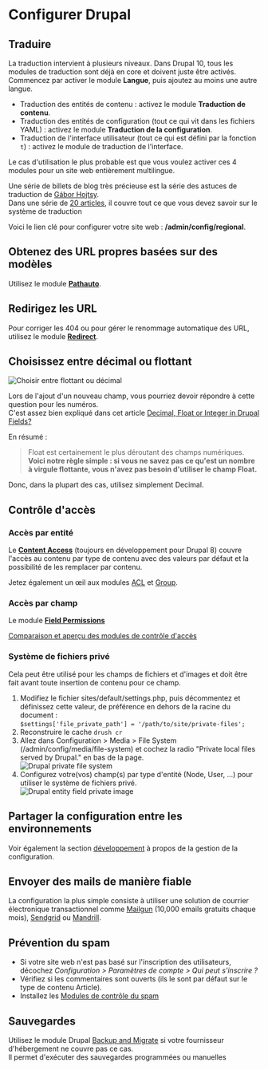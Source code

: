 # Configurer Drupal

## Traduire

La traduction intervient à plusieurs niveaux. Dans Drupal 10, tous les modules de traduction sont déjà en core et doivent juste être activés.
Commencez par activer le module **Langue**, puis ajoutez au moins une autre langue.

*   Traduction des entités de contenu : activez le module **Traduction de contenu**.
*   Traduction des entités de configuration (tout ce qui vit dans les fichiers YAML) : activez le module **Traduction de la configuration**.
*   Traduction de l'interface utilisateur (tout ce qui est défini par la fonction `t`) : activez le module de traduction de l'interface.

Le cas d'utilisation le plus probable est que vous voulez activer ces 4 modules pour un site web entièrement multilingue.

Une série de billets de blog très précieuse est la série des astuces de traduction de [Gábor Hojtsy](https://www.drupal.org/u/g%C3%A1bor-hojtsy).  
Dans une série de [20 articles](http://hojtsy.hu/blog/2013-jun-11/drupal-8-multilingual-tidbits-1-language-first), il couvre tout ce que vous devez savoir sur le système de traduction

Voici le lien clé pour configurer votre site web : **/admin/config/regional**.

## Obtenez des URL propres basées sur des modèles

Utilisez le module **[Pathauto](/project/module/pathauto)**.

## Redirigez les URL

Pour corriger les 404 ou pour gérer le renommage automatique des URL, utilisez le module **[Redirect](/project/module/redirect)**.

## Choisissez entre décimal ou flottant

![Choisir entre flottant ou décimal](/sites/default/files/inline-images/float-or-decimal.png)

Lors de l'ajout d'un nouveau champ, vous pourriez devoir répondre à cette question pour les numéros.  
C'est assez bien expliqué dans cet article [Decimal, Float or Integer in Drupal Fields?](https://www.ostraining.com/blog/drupal/decimal-float-or-integer-in-drupal-fields/)

En résumé :

> Float est certainement le plus déroutant des champs numériques.  
> **Voici notre règle simple : si vous ne savez pas ce qu'est un nombre à virgule flottante, vous n'avez pas besoin d'utiliser le champ Float.**

Donc, dans la plupart des cas, utilisez simplement Decimal.

## Contrôle d'accès

### Accès par entité

Le **[Content Access](https://www.drupal.org/project/content_access)** (toujours en développement pour Drupal 8) couvre l'accès au contenu par type de contenu avec des valeurs par défaut et la possibilité de les remplacer par contenu.

Jetez également un œil aux modules [ACL](https://www.drupal.org/project/acl) et [Group](https://www.drupal.org/project/group).

### Accès par champ

Le module **[Field Permissions](https://www.drupal.org/project/field_permissions)**

[Comparaison et aperçu des modules de contrôle d'accès](https://www.drupal.org/node/270000)

### Système de fichiers privé

Cela peut être utilisé pour les champs de fichiers et d'images et doit être fait avant toute insertion de contenu pour ce champ.

1.  Modifiez le fichier sites/default/settings.php, puis décommentez et définissez cette valeur, de préférence en dehors de la racine du document :  
    `$settings['file_private_path'] = '/path/to/site/private-files';`
2.  Reconstruire le cache `drush cr`
3.  Allez dans Configuration > Media > File System (/admin/config/media/file-system) et cochez la radio "Private local files served by Drupal." en bas de la page.  
    ![Drupal private file system](/assets/images/docs/default-download-method.png)
4.  Configurez votre(vos) champ(s) par type d'entité (Node, User, ...) pour utiliser le système de fichiers privé.  
    ![Drupal entity field private image](/assets/images/docs/drupal-entity-private-image.png)

## Partager la configuration entre les environnements

Voir également la section [développement](/develop/toolkit-for-drupal-developers) à propos de la gestion de la configuration.

## Envoyer des mails de manière fiable

La configuration la plus simple consiste à utiliser une solution de courrier électronique transactionnel comme [Mailgun](https://www.mailgun.com/) (10,000 emails gratuits chaque mois), [Sendgrid](https://sendgrid.com/) ou [Mandrill](https://www.mandrill.com/).  

## Prévention du spam

*   Si votre site web n'est pas basé sur l'inscription des utilisateurs, décochez _Configuration > Paramètres de compte > Qui peut s'inscrire ?_
*   Vérifiez si les commentaires sont ouverts (ils le sont par défaut sur le type de contenu Article).
*   Installez les [Modules de contrôle du spam](/build/modules-themes-distributions#spam-control)

## Sauvegardes

Utilisez le module Drupal [Backup and Migrate](https://www.drupal.org/project/backup_migrate) si votre fournisseur d'hébergement ne couvre pas ce cas.  
Il permet d'exécuter des sauvegardes programmées ou manuelles
